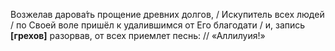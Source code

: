 Возжелав дарова́ть прощение древних долгов, / Искупитель всех людей / по Своей воле пришёл к удалившимся от Его благодати / и, запись **[**грехов**]** разорвав, от всех приемлет песнь: // «Аллилуия!»
